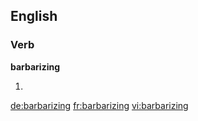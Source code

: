 ==English==

===Verb===
'''barbarizing'''

# {{present participle of|[[barbarize]]}}

[[de:barbarizing]]
[[fr:barbarizing]]
[[vi:barbarizing]]
